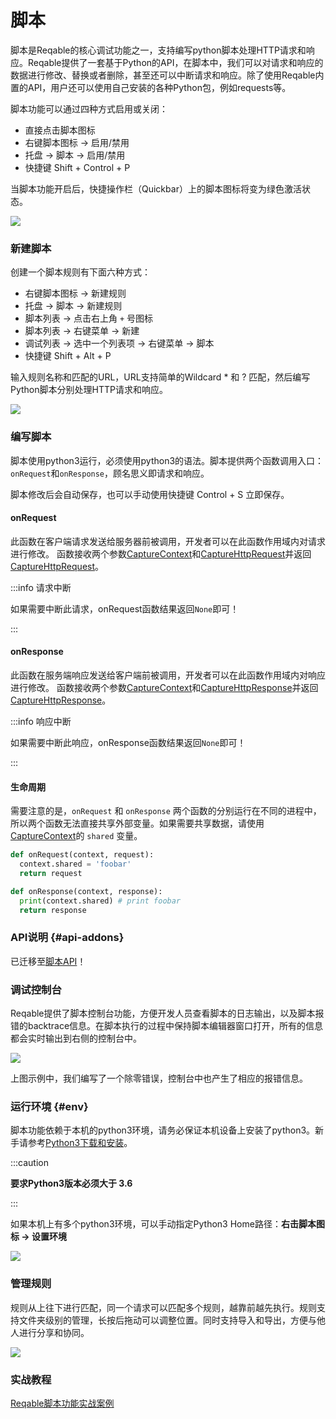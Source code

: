 # 脚本


脚本是Reqable的核心调试功能之一，支持编写python脚本处理HTTP请求和响应。Reqable提供了一套基于Python的API，在脚本中，我们可以对请求和响应的数据进行修改、替换或者删除，甚至还可以中断请求和响应。除了使用Reqable内置的API，用户还可以使用自己安装的各种Python包，例如requests等。

脚本功能可以通过四种方式启用或关闭：
- 直接点击脚本图标
- 右键脚本图标 -> 启用/禁用
- 托盘 -> 脚本 -> 启用/禁用
- 快捷键 <Shortcut>Shift + Control + P</Shortcut>

当脚本功能开启后，快捷操作栏（Quickbar）上的脚本图标将变为绿色激活状态。

![](arts/script_01.png)

### 新建脚本

创建一个脚本规则有下面六种方式：
- 右键脚本图标 -> 新建规则
- 托盘 -> 脚本 -> 新建规则
- 脚本列表 -> 点击右上角 `+` 号图标
- 脚本列表 -> 右键菜单 -> 新建
- 调试列表 -> 选中一个列表项 -> 右键菜单 -> 脚本
- 快捷键 <Shortcut>Shift + Alt + P</Shortcut>

输入规则名称和匹配的URL，URL支持简单的Wildcard * 和 ? 匹配，然后编写Python脚本分别处理HTTP请求和响应。

![](arts/script_02.png)

### 编写脚本

脚本使用python3运行，必须使用python3的语法。脚本提供两个函数调用入口：`onRequest`和`onResponse`，顾名思义即请求和响应。

脚本修改后会自动保存，也可以手动使用快捷键 <Shortcut>Control + S</Shortcut> 立即保存。

#### onRequest

此函数在客户端请求发送给服务器前被调用，开发者可以在此函数作用域内对请求进行修改。
函数接收两个参数[CaptureContext](addons#api-context)和[CaptureHttpRequest](addons#api-request)并返回[CaptureHttpRequest](addons#api-request)。

:::info 请求中断

如果需要中断此请求，onRequest函数结果返回`None`即可！

:::

#### onResponse

此函数在服务端响应发送给客户端前被调用，开发者可以在此函数作用域内对响应进行修改。
函数接收两个参数[CaptureContext](addons#api-context)和[CaptureHttpResponse](addons#api-response)并返回[CaptureHttpResponse](addons#api-response)。

:::info 响应中断

如果需要中断此响应，onResponse函数结果返回`None`即可！

:::

#### 生命周期

需要注意的是，`onRequest` 和 `onResponse` 两个函数的分别运行在不同的进程中，所以两个函数无法直接共享外部变量。如果需要共享数据，请使用[CaptureContext](addons#api-context)的 `shared` 变量。

```python
def onRequest(context, request):
  context.shared = 'foobar'
  return request

def onResponse(context, response):
  print(context.shared) # print foobar
  return response
```

### API说明 {#api-addons}

已迁移至[脚本API](addons)！

### 调试控制台

Reqable提供了脚本控制台功能，方便开发人员查看脚本的日志输出，以及脚本报错的backtrace信息。在脚本执行的过程中保持脚本编辑器窗口打开，所有的信息都会实时输出到右侧的控制台中。

![](arts/script_03.png)

上图示例中，我们编写了一个除零错误，控制台中也产生了相应的报错信息。

### 运行环境 {#env}

脚本功能依赖于本机的python3环境，请务必保证本机设备上安装了python3。新手请参考[Python3下载和安装](https://www.runoob.com/python3/python3-install.html)。

:::caution

**要求Python3版本必须大于 3.6**

:::

如果本机上有多个python3环境，可以手动指定Python3 Home路径：**右击脚本图标 -> 设置环境**

![](arts/script_04.png)

### 管理规则

规则从上往下进行匹配，同一个请求可以匹配多个规则，越靠前越先执行。规则支持文件夹级别的管理，长按后拖动可以调整位置。同时支持导入和导出，方便与他人进行分享和协同。

![](arts/script_05.png)

### 实战教程

[Reqable脚本功能实战案例](https://reqable.com/blog/2023/06/12/post)